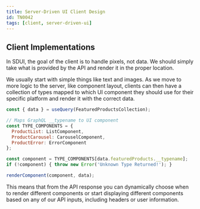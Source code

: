 ```yaml
---
title: Server-Driven UI Client Design
id: TN0042
tags: [client, server-driven-ui]
---
```


## Client Implementations

In SDUI, the goal of the client is to handle pixels, not data. We should simply take what is provided by the API and render it in the proper location.

We usually start with simple things like text and images. As we move to more logic to the server, like component layout, clients can then have a collection of types mapped to which UI component they should use for their specific platform and render it with the correct data.

```jsx
const { data } = useQuery(FeaturedProductsCollection);

// Maps GraphQL __typename to UI component
const TYPE_COMPONENTS = {
  ProductList: ListComponent,
  ProductCarousel: CarouselComponent,
  ProductError: ErrorComponent
};

const component = TYPE_COMPONENTS[data.featuredProducts.__typename];
if (!component) { throw new Error('Unknown Type Returned!'); }

renderComponent(component, data);
```

This means that from the API response you can dynamically choose when to render different components or start displaying different components based on any of our API inputs, including headers or user information.
